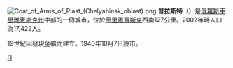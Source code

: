 {{coord|54|22|N|60|49|E|display=title}}
[[File:Coat_of_Arms_of_Plast_(Chelyabinsk_oblast).png|right]]
'''普拉斯特'''（{{lang-ru|Пласт}}）是[[俄羅斯|俄羅斯]][[車里雅賓斯克州|車里雅賓斯克州]]中部的一個城市，位於[[車里雅賓斯克|車里雅賓斯克]]西南127公里。2002年時人口為17,422人。

19世紀因發現[[金|金]]礦而建立。1940年10月7日設市。

{{車里雅賓斯克州城市}}

[[Category:車里雅賓斯克州城市|П]]